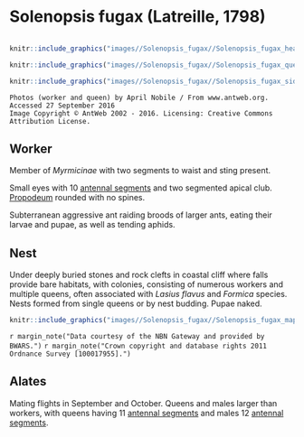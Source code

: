 # **Solenopsis fugax** (Latreille, 1798)

```marginfigure
```


```r
knitr::include_graphics("images//Solenopsis_fugax//Solenopsis_fugax_head.jpg")
```

```r
knitr::include_graphics("images//Solenopsis_fugax//Solenopsis_fugax_queen.jpg")
```

```r
knitr::include_graphics("images//Solenopsis_fugax//Solenopsis_fugax_side.jpg")
```

```block
Photos (worker and queen) by April Nobile / From www.antweb.org. Accessed 27 September 2016
Image Copyright © AntWeb 2002 - 2016. Licensing: Creative Commons Attribution License.
```

## Worker
Member of *Myrmicinae* with two segments to waist and sting present.

Small eyes with 10 [antennal segments](#glossary) and two segmented apical club. [Propodeum](#glossary) rounded with no spines.

Subterranean aggressive ant raiding broods of larger ants, eating their larvae and pupae, as well as tending aphids.

## Nest
Under deeply buried stones and rock clefts in coastal cliff where falls provide bare habitats, with colonies, consisting of numerous workers and multiple queens, often associated with *Lasius flavus* and *Formica* species. Nests formed from single queens or by nest budding. Pupae naked.

```r
knitr::include_graphics("images//Solenopsis_fugax//Solenopsis_fugax_map.png")
```
`r margin_note("Data courtesy of the NBN Gateway and provided by BWARS.")`
`r margin_note("Crown copyright and database rights 2011 Ordnance Survey [100017955].")`

## Alates
Mating flights in September and October. Queens and males larger than workers, with queens having 11 [antennal segments](#glossary) and males 12 [antennal segments](#glossary).

\pagebreak